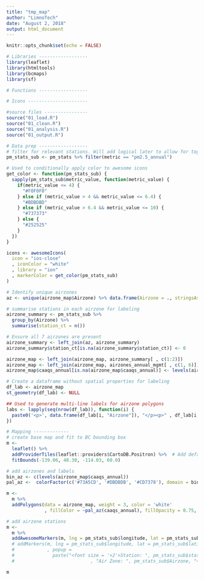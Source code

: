 ```yaml
---
title: "tmp_map"
author: "LimnoTech"
date: "August 2, 2018"
output: html_document
---
```


```r
knitr::opts_chunk$set(echo = FALSE)

# Libraries ------------------
library(leaflet)
library(htmltools)
library(bcmaps)
library(sf)

# Functions ------------------

# Icons ----------------------

#source files ----------------
source("01_load.R")
source("01_clean.R")
source("01_analysis.R")
source("01_output.R")

# Data prep ------------------
# filter for relevant stations. Will add logical later to allow for toggle between 24-h and annual results
pm_stats_sub <- pm_stats %>% filter(metric == "pm2.5_annual")

# Used to conditionally apply color to awesome icons
get_color <- function(pm_stats_sub) {
  sapply(pm_stats_sub$metric_value, function(metric_value) {
    if(metric_value <= 4) {
      "#F0F0F0"
    } else if (metric_value > 4 && metric_value <= 6.4) {
      "#BDBDBD"
    } else if (metric_value > 6.4 && metric_value <= 10) {
      "#737373"
    } else {
      "#252525"
    }
  })
}

icons <- awesomeIcons(
  icon = "ios-close"
  , iconColor = "white"
  , library = "ion"
  , markerColor = get_color(pm_stats_sub)
)

# Identify unique airzones
az <- unique(airzone_map$Airzone) %>% data.frame(Airzone = ., stringsAsFactors = F)

# summarise stations in each airzone for labeling
airzone_summary <- pm_stats_sub %>% 
  group_by(Airzone) %>% 
  summarise(station_ct = n())

# Ensure all 7 airzones are present
airzone_summary <- left_join(az, airzone_summary)
airzone_summary$station_ct[is.na(airzone_summary$station_ct)] <- 0

airzone_map <- left_join(airzone_map, airzone_summary[ , c(1:2)])
airzone_map <- left_join(airzone_map, airzones_annual_mgmt[ , c(1, 6)])
airzone_map$caaqs_annual[is.na(airzone_map$caaqs_annual)] <- levels(airzone_map$caaqs_annual)[1]

# Create a dataframe without spatial properties for labeling
df_lab <- airzone_map
st_geometry(df_lab) <- NULL

## Used to generate multi-line labels for airzone polygons
labs <- lapply(seq(nrow(df_lab)), function(i) {
  paste0('<p>', data.frame(df_lab[i, "Airzone"]), "</p><p>" , df_lab[i, "station_ct"], " Monitoring Stations", "</p>")
})

# Mapping -------------
# create base map and fit to BC bounding box
m <- 
  leaflet() %>%
  addProviderTiles(leaflet::providers$CartoDB.Positron) %>%  # Add default OpenStreetMap map tiles, CartoDB.Positron
  fitBounds(-139.06, 48.30, -114.03, 60.0)

# add airzones and labels
bin_az <- c(levels(airzone_map$caaqs_annual))
pal_az <-  colorFactor(c('#73A5CD', '#DBDBDB', '#CD7378'), domain = bin_az)

m <- 
  m %>% 
  addPolygons(data = airzone_map, weight = 3, color = 'white'
              , fillColor = ~pal_az(caaqs_annual), fillOpacity = 0.75, label = lapply(labs, HTML))

# add airzone stations
m <-
  m %>% 
  addAwesomeMarkers(m, lng = pm_stats_sub$longitude, lat = pm_stats_sub$latitude, label = as.factor(pm_stats_sub$station_name), icon = icons)
  # addMarkers(m, lng = pm_stats_sub$longitude, lat = pm_stats_sub$latitude, label = as.factor(pm_stats_sub$station_name)
  #            , popup = 
  #              paste("<font size = '+2'>Station: ", pm_stats_sub$station_name, "</font><hr>"
  #                            , "Air Zone: ", pm_stats_sub$Airzone, "<br>"))

m

```

